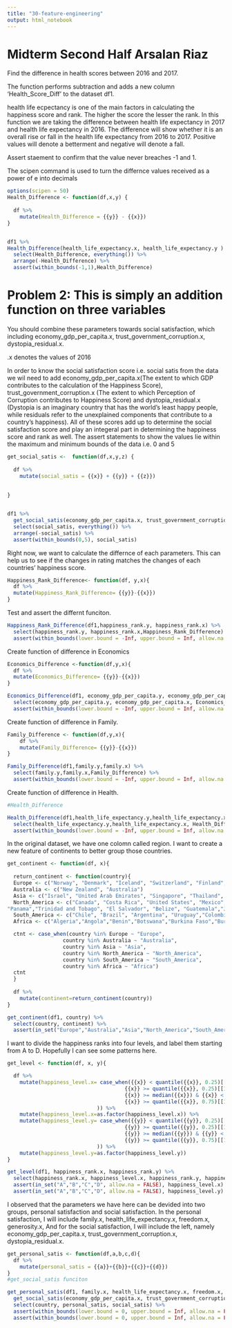```yaml
---
title: "30-feature-engineering"
output: html_notebook
---
```




# Midterm Second Half Arsalan Riaz

Find the difference in health scores between 2016 and 2017.

The function performs subtraction and adds a new column 'Health_Score_Diff' to the dataset df1.

health life ecpectancy is one of the main factors in calculating the happiness score and rank. The higher the score the lesser the rank. In this function we are taking the difference between health life expectancy in 2017 and health life expectancy in 2016. The difference will show whether it is an overall rise or fall in the health life expectancy from 2016 to 2017. Positive values will denote a betterment and negative will denote a fall.

Assert staement to confirm that the value never breaches -1 and 1.

The scipen command is used to turn the differnce values received as a power of e into decimals


```r

options(scipen = 50)
Health_Difference <- function(df,x,y) {
  
  df %>% 
    mutate(Health_Difference = {{y}} - {{x}})
}


df1 %>% 
Health_Difference(health_life_expectancy.x, health_life_expectancy.y ) %>% 
  select(Health_Difference, everything()) %>% 
  arrange(-Health_Difference) %>% 
  assert(within_bounds(-1,1),Health_Difference)

```


# Problem 2: This is simply an addition function on three variables

You should combine these parameters towards social satisfaction, which including economy_gdp_per_capita.x, trust_government_corruption.x, dystopia_residual.x.

.x denotes the values of 2016

In order to know the social satisfaction score i.e. social satis from the data we wil need to add economy_gdp_per_capita.x(The extent to which GDP contributes to the calculation of the Happiness Score), trust_government_corruption.x (The extent to which Perception of Corruption contributes to Happiness Score) and dystopia_residual.x (Dystopia is an imaginary country that has the world’s least happy people, while residuals refer to the unexplained components that contribute to a country’s happiness). All of these scores add up to determine the social satisfaction score and play an integeral part in determining the happiness score and rank as well.
The assert statements to show the values lie within the maximum and minimum bounds of the data i.e. 0 and 5



```r

get_social_satis <-  function(df,x,y,z) {
  
  df %>% 
    mutate(social_satis = {{x}} + {{y}} + {{z}})
  
  
}


df1 %>% 
  get_social_satis(economy_gdp_per_capita.x, trust_government_corruption.x, dystopia_residual.x) %>% 
  select(social_satis, everything()) %>% 
  arrange(-social_satis) %>% 
  assert(within_bounds(0,5), social_satis)


```




Right now, we want to calculate the differnce of each parameters. This can help us to see if the changes in rating matches the changes of each countries' happiness score. 

```r
Happiness_Rank_Difference<- function(df, y,x){
  df %>% 
  mutate(Happiness_Rank_Difference= {{y}}-{{x}}) 
}
```


Test and assert the differnt funciton.
```r
Happiness_Rank_Difference(df1,happiness_rank.y, happiness_rank.x) %>% 
  select(happiness_rank.y, happiness_rank.x,Happiness_Rank_Difference) %>% 
  assert(within_bounds(lower.bound = -Inf, upper.bound = Inf, allow.na = FALSE), Happiness_Rank_Difference)
```


Create function of difference in Economics
```r
Economics_Difference <-function(df,y,x){
  df %>% 
  mutate(Economics_Difference= {{y}}-{{x}}) 
}
```

```r
Economics_Difference(df1, economy_gdp_per_capita.y, economy_gdp_per_capita.x) %>% 
  select(economy_gdp_per_capita.y, economy_gdp_per_capita.x, Economics_Difference) %>% 
  assert(within_bounds(lower.bound = -Inf, upper.bound = Inf, allow.na = FALSE), Economics_Difference)
```


Create function of difference in Family.

```r
Family_Difference <- function(df,y,x){
    df %>% 
    mutate(Family_Difference= {{y}}-{{x}})
}
```


```r
Family_Difference(df1,family.y,family.x) %>% 
  select(family.y,family.x,Family_Difference) %>% 
  assert(within_bounds(lower.bound = -Inf, upper.bound = Inf, allow.na = FALSE), Family_Difference)
```

Create function of difference in Health.
```r
#Health_Difference
```



```r
Health_Difference(df1,health_life_expectancy.y,health_life_expectancy.x) %>% 
  select(health_life_expectancy.y,health_life_expectancy.x, Health_Difference) %>% 
  assert(within_bounds(lower.bound = -Inf, upper.bound = Inf, allow.na = FALSE), Health_Difference)
```


In the original dataset, we have one colomn called region. I want to create a new feature of continents to better group those countries. 

```r
get_continent <- function(df, x){
  
  return_continent <- function(country){ 
  Europe <- c("Norway", "Denmark", "Iceland", "Switzerland", "Finland","Netherlands", "Sweden", "Austria", "Ireland", "Germany","Belgium", "Luxembourg", "United Kingdom", "Czech Republic","Malta", "France", "Spain", "Slovakia", "Poland", "Italy","Russia", "Lithuania", "Latvia", "Moldova", "Romania","Slovenia", "North Cyprus", "Cyprus", "Estonia", "Belarus","Serbia", "Hungary", "Croatia", "Kosovo", "Montenegro","Greece", "Portugal", "Bosnia and Herzegovina", "Macedonia","Bulgaria", "Albania", "Ukraine")
  Australia <- c("New Zealand", "Australia")
  Asia <- c("Israel", "United Arab Emirates", "Singapore", "Thailand", "Taiwan Province of China","Qatar", "Saudi Arabia", "Kuwait", "Bahrain", "Malaysia", "Uzbekistan", "Japan","South Korea", "Turkmenistan", "Kazakhstan", "Turkey", "Hong Kong S.A.R., China", "Philippines","Jordan", "China", "Pakistan", "Indonesia", "Azerbaijan", "Lebanon", "Vietnam","Tajikistan", "Bhutan", "Kyrgyzstan", "Nepal", "Mongolia", "Palestinian Territories","Iran", "Bangladesh", "Myanmar", "Iraq", "Sri Lanka", "Armenia", "India", "Georgia", "Cambodia", "Afghanistan", "Yemen", "Syria")
  North_America <- c("Canada", "Costa Rica", "United States", "Mexico",  
"Panama","Trinidad and Tobago", "El Salvador", "Belize", "Guatemala","Jamaica", "Nicaragua", "Dominican Republic", "Honduras","Haiti")
  South_America <- c("Chile", "Brazil", "Argentina", "Uruguay","Colombia", "Ecuador", "Bolivia", "Peru","Paraguay", "Venezuela")
  Africa <- c("Algeria","Angola","Benin","Botswana","Burkina Faso","Burundi","Cameroon","Chad","Congo (Brazzaville)","Congo (Kinshasa)","Egypt","Ethiopia","Gabon","Ghana","Guinea","Ivory Coast","Kenya","Liberia","Libya","Madagascar","Malawi","Mali","Mauritania","Mauritius","Morocco","Namibia","Niger","Nigeria","Rwanda","Senegal","Sierra Leone","Somalia","South Africa","South Sudan", "Sudan","Tanzania","Togo","Tunisia","Uganda","Zambia","Zimbabwe")

  ctnt <- case_when(country %in% Europe ~ "Europe",
                  country %in% Australia ~ "Australia",
                  country %in% Asia ~ "Asia",
                  country %in% North_America ~ "North_America",
                  country %in% South_America ~ "South_America",
                  country %in% Africa ~ "Africa")
  ctnt
  }
  
  df %>% 
    mutate(continent=return_continent(country))
}
```

```r
get_continent(df1, country) %>% 
  select(country, continent) %>% 
  assert(in_set("Europe","Australia","Asia","North_America","South_America","Africa", allow.na = FALSE), continent)
```

I want to divide the happiness ranks into four levels, and label them starting from A to D. Hopefully I can see some patterns here.
```r
get_level <- function(df, x, y){

  df %>%
    mutate(happiness_level.x= case_when({{x}} < quantile({{x}}, 0.25)[[1]] ~ "A",
                                      {{x}} >= quantile({{x}}, 0.25)[[1]] & {{x}} < median({{x}}) ~ "B",
                                      {{x}} >= median({{x}}) & {{x}} < quantile({{x}}, 0.75)[[1]] ~ "C",
                                      {{x}} >= quantile({{x}}, 0.75)[[1]] ~ "D"
                             )) %>%
    mutate(happiness_level.x=as.factor(happiness_level.x)) %>%
    mutate(happiness_level.y= case_when({{y}} < quantile({{y}}, 0.25)[[1]] ~ "A",
                                      {{y}} >= quantile({{y}}, 0.25)[[1]] & {{y}} < median({{y}}) ~ "B",
                                      {{y}} >= median({{y}}) & {{y}} < quantile({{y}}, 0.75)[[1]] ~ "C",
                                      {{y}} >= quantile({{y}}, 0.75)[[1]] ~ "D"
                             )) %>%
    mutate(happiness_level.y=as.factor(happiness_level.y))
}
```

```r
get_level(df1, happiness_rank.x, happiness_rank.y) %>% 
  select(happiness_rank.x, happiness_level.x, happiness_rank.y, happiness_level.y) %>% 
  assert(in_set("A","B","C","D", allow.na = FALSE), happiness_level.x) %>% 
  assert(in_set("A","B","C","D", allow.na = FALSE), happiness_level.y)
```

I observed that the parameters we have here can be devided into two groups, personal satisfaction and social satisfaction. In the personal satisfaction, I will include family.x, health_life_expectancy.x, freedom.x, generosity.x, And for the social satisfaction, I will include the left, namely economy_gdp_per_capita.x, trust_government_corruption.x, dystopia_residual.x. 
```r
get_personal_satis <- function(df,a,b,c,d){
  df %>%
    mutate(personal_satis = {{a}}+{{b}}+{{c}}+{{d}})
}
#get_social_satis funciton
```

```r
get_personal_satis(df1, family.x, health_life_expectancy.x, freedom.x, generosity.x) %>% 
  get_social_satis(economy_gdp_per_capita.x, trust_government_corruption.x, dystopia_residual.x) %>% 
  select(country, personal_satis, social_satis) %>% 
  assert(within_bounds(lower.bound = 0, upper.bound = Inf, allow.na = FALSE), personal_satis) %>% 
  assert(within_bounds(lower.bound = 0, upper.bound = Inf, allow.na = FALSE), social_satis)
```




